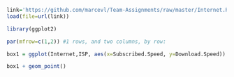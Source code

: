 

```r
link='https://github.com/marcevl/Team-Assignments/raw/master/Internet.RData'
load(file=url(link))

library(ggplot2)
```

```r
par(mfrow=c(1,2)) #1 rows, and two columns, by row:

box1 = ggplot(Internet,ISP, aes(x=Subscribed.Speed, y=Download.Speed)) 

box1 + geom_point()

```

